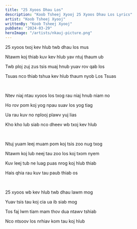 ```yaml
---
title: "25 Xyoos Dhau Los"
description: "Koob Tsheej Xyooj 25 Xyoos Dhau Los Lyrics"
artist: "Koob Tsheej Xyooj"
writtenBy: "Koob Tsheej Xyooj"
pubDate: "2024-03-29"
heroImage: "/artists/nkauj-picture.png"
---
```


25 xyoos txoj kev hlub twb dhau los mus

Ntawm koj thiab kuv kev hlub yav ntuj thaum ub

Twb ploj zuj zus tsis muaj hnub yuav rov qab los

Tsuas nco thiab tshua kev hlub thaum nyob Los Tsuas

<br />

Ntev niaj ntau xyoos los txog rau niaj hnub niam no

Ho rov pom koj yog npau suav los yog tiag

Ua rau kuv no nplooj plawv yuj lias

Kho kho lub siab nco dheev wb txoj kev hlub

<br />

Ntuj yuam leej muam pom koj tsis zoo nug txog

Ntawm koj lub neej tau zoo los koj txom nyem

Kuv leej tub ne luag puas nrog koj hlub thiab

Hais qhia rau kuv tau paub thiab os

<br />

25 xyoos wb kev hlub twb dhau lawm mog

Yuav tsis tau koj cia ua ib siab mog

Tos faj lwm tiam mam thov dua ntawv tshiab

Nco ntsoov los nrhiav kom tau koj hlub
